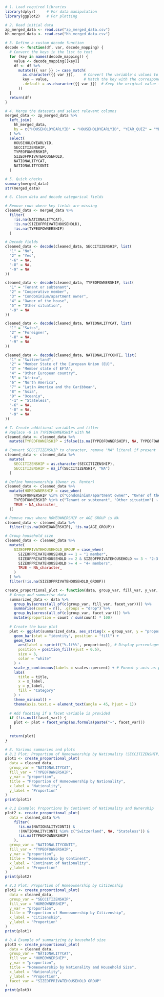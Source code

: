 ```r
# 1. Load required libraries
library(dplyr)     # For data manipulation
library(ggplot2)   # For plotting
```

```r
# 2. Read initial data
zp_merged_data <- read.csv("zp_merged_data.csv")
hh_merged_data <- read.csv("hh_merged_data.csv")
```

```r
# 3. Define a custom decode function
decode <- function(df, var, decode_mapping) {
  # Convert the keys in the list to text
  for (key in names(decode_mapping)) {
    value <- decode_mapping[[key]]
    df <- df %>%
      mutate({{ var }} := case_match(
        as.character({{ var }}),    # Convert the variable's values to text
        key ~ value,                # Match the key with the corresponding value
        .default = as.character({{ var }})  # Keep the original value if no match is found
      ))
  }
  return(df)
}
```

```r
# 4. Merge the datasets and select relevant columns
merged_data <- zp_merged_data %>%
  left_join(
    hh_merged_data, 
    by = c("HOUSEHOLDYEARLYID" = "HOUSEHOLDYEARLYID", "YEAR_QUIZ" = "YEAR_QUIZ")
  ) %>%
  select(
    HOUSEHOLDYEARLYID, 
    SECCITIZENSHIP, 
    TYPEOFOWNERSHIP,
    SIZEOFPRIVATEHOUSEHOLD,
    NATIONALITYCAT, 
    NATIONALITYCONTI
  )
```


```r
# 5. Quick checks
summary(merged_data)
str(merged_data)
```

```r
# 6. Clean data and decode categorical fields

# Remove rows where key fields are missing
cleaned_data <- merged_data %>%
  filter(
    !is.na(NATIONALITYCAT),
    !is.na(SIZEOFPRIVATEHOUSEHOLD),
    !is.na(TYPEOFOWNERSHIP)
  )

# Decode fields
cleaned_data <- decode(cleaned_data, SECCITIZENSHIP, list(
  "1" = "No",
  "2" = "Yes",
  "-6" = NA,
  "-8" = NA,
  "-9" = NA
))

cleaned_data <- decode(cleaned_data, TYPEOFOWNERSHIP, list(
  "1" = "Tenant or subtenant",
  "2" = "Cooperative member",
  "3" = "Condominium/apartment owner",
  "4" = "Owner of the house",
  "5" = "Other situation",
  "-9" = NA
))

cleaned_data <- decode(cleaned_data, NATIONALITYCAT, list(
  "1" = "Swiss",
  "2" = "Foreigner",
  "-8" = NA,
  "-9" = NA
))

cleaned_data <- decode(cleaned_data, NATIONALITYCONTI, list(
  "1" = "Switzerland",
  "2" = "Member State of the European Union (EU)",
  "3" = "Member state of EFTA",
  "4" = "Other European country",
  "5" = "Africa",
  "6" = "North America",
  "7" = "Latin America and the Caribbean",
  "8" = "Asia",
  "9" = "Oceania",
  "-1" = "Stateless",
  "-6" = NA,
  "-8" = NA,
  "-9" = NA
))
```

```r
# 7. Create additional variables and filter
# Replace -9 in TYPEOFOWNERSHIP with NA
cleaned_data <- cleaned_data %>%
  mutate(TYPEOFOWNERSHIP = ifelse(is.na(TYPEOFOWNERSHIP), NA, TYPEOFOWNERSHIP))

# Convert SECCITIZENSHIP to character, remove "NA" literal if present
cleaned_data <- cleaned_data %>%
  mutate(
    SECCITIZENSHIP = as.character(SECCITIZENSHIP),
    SECCITIZENSHIP = na_if(SECCITIZENSHIP, "NA")
  )

# Define homeownership (Owner vs. Renter)
cleaned_data <- cleaned_data %>%
  mutate(HOMEOWNERSHIP = case_when(
    TYPEOFOWNERSHIP %in% c("Condominium/apartment owner", "Owner of the house") ~ "Owner",
    TYPEOFOWNERSHIP %in% c("Tenant or subtenant", "Other situation") ~ "Renter",
    TRUE ~ NA_character_
  ))

# Remove rows where HOMEOWNERSHIP or AGE_GROUP is NA
cleaned_data <- cleaned_data %>%
  filter(!is.na(HOMEOWNERSHIP), !is.na(AGE_GROUP))
```


```r
# Group household size
cleaned_data <- cleaned_data %>%
  mutate(
    SIZEOFPRIVATEHOUSEHOLD_GROUP = case_when(
      SIZEOFPRIVATEHOUSEHOLD == 1 ~ "1 member",
      SIZEOFPRIVATEHOUSEHOLD >= 2 & SIZEOFPRIVATEHOUSEHOLD <= 3 ~ "2-3 members",
      SIZEOFPRIVATEHOUSEHOLD >= 4 ~ "4+ members",
      TRUE ~ NA_character_
    )
  ) %>%
  filter(!is.na(SIZEOFPRIVATEHOUSEHOLD_GROUP))
```

```r
create_proportional_plot <- function(data, group_var, fill_var, y_var, title, x_label, y_label, facet_var = NULL) {
  # Group and summarise data
  summarized_data <- data %>%
    group_by(across(all_of(c(group_var, fill_var, facet_var)))) %>%
    summarise(count = n(), .groups = "drop") %>%
    group_by(across(all_of(c(group_var, facet_var)))) %>%
    mutate(proportion = count / sum(count) * 100)
  
  # Create the base plot
  plot <- ggplot(summarized_data, aes_string(x = group_var, y = "proportion", fill = fill_var)) +
    geom_bar(stat = "identity", position = "fill") +
    geom_text(
      aes(label = sprintf("%.1f%%", proportion)), # Display percentages
      position = position_fill(vjust = 0.5),
      size = 3,
      color = "white"
    ) +
    scale_y_continuous(labels = scales::percent) + # Format y-axis as percentages
    labs(
      title = title,
      x = x_label,
      y = y_label,
      fill = "Category"
    ) +
    theme_minimal() +
    theme(axis.text.x = element_text(angle = 45, hjust = 1))
  
  # Add faceting if a facet variable is provided
  if (!is.null(facet_var)) {
    plot <- plot + facet_wrap(as.formula(paste("~", facet_var)))
  }
  
  return(plot)
}
```


```r
# 8. Various summaries and plots
# 8.1 Plot: Proportion of Homeownership by Nationality (SECCITIZENSHIP)
plot1 <- create_proportional_plot(
  data = cleaned_data,
  group_var = "NATIONALITYCAT",
  fill_var = "TYPEOFOWNERSHIP",
  y_var = "proportion",
  title = "Proportion of Homeownership by Nationality",
  x_label = "Nationality",
  y_label = "Proportion"
)
print(plot1)
```


```r
# 8.2 Example: Proportions by Continent of Nationality and Ownership
plot2 <- create_proportional_plot(
  data = cleaned_data %>%
    filter(
      !is.na(NATIONALITYCONTI) & 
      !(NATIONALITYCONTI %in% c("Switzerland", NA, "Stateless")) & 
      !is.na(TYPEOFOWNERSHIP)
    ),
  group_var = "NATIONALITYCONTI",
  fill_var = "TYPEOFOWNERSHIP",
  y_var = "proportion",
  title = "Homeownership by Continent",
  x_label = "Continent of Nationality",
  y_label = "Proportion"
)
print(plot2)
```

```r
# 8.3 Plot: Proportion of Homeownership by Citizenship
plot1 <- create_proportional_plot(
  data = cleaned_data,
  group_var = "SECCITIZENSHIP",
  fill_var = "HOMEOWNERSHIP",
  y_var = "proportion",
  title = "Proportion of Homeownership by Citizenship",
  x_label = "Citizenship",
  y_label = "Proportion"
)
print(plot1)
```

```r
# 8.4 Example of summarizing by household size
plot3 <- create_proportional_plot(
  data = cleaned_data, 
  group_var = "NATIONALITYCAT",
  fill_var = "HOMEOWNERSHIP",
  y_var = "proportion", 
  title = "Homeownership by Nationality and Household Size",
  x_label = "Nationality",
  y_label = "Proportion",
  facet_var = "SIZEOFPRIVATEHOUSEHOLD_GROUP"
)
print(plot3)
```
